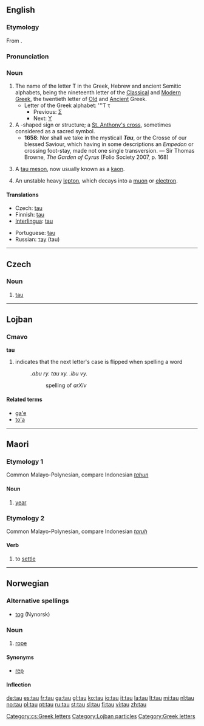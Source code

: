{{see|Tau|tàu|tău}}
{{letter_disp2|sigma|[[image:Greek_uc_tau.png|35px]][[image:Greek_lc_tau.png|25px]] |upsilon|ταυ|Τ|τ}}
==English==

===Etymology===
From {{AGr.}} '''{{polytonic|[[ταῦ]]}}'''.

===Pronunciation===
{{IPA|/taʊ/, /tɔː/}}

===Noun===
{{en-noun|-}}

# The name of the letter T in the Greek, Hebrew and ancient Semitic alphabets, being the nineteenth letter of the [[Classical Greek|Classical]] and [[Modern Greek]], the twentieth letter of [[Old Greek|Old]] and [[Ancient Greek|Ancient]] Greek.
#* Letter of the Greek alphabet: '''Τ τ
#** Previous: [[sigma|Σ]]
#** Next: [[upsilon|Υ]]
# A {{polytonic|Τ}}-shaped sign or structure; a [[St. Anthony's cross]], sometimes considered as a sacred symbol.
#* '''1658''': Nor shall we take in the mysticall '''''Tau''''', or the Crosse of our blessed Saviour, which having in some descriptions an ''Empedon'' or crossing foot-stay, made not one single transversion. — Sir Thomas Browne, ''The Garden of Cyrus'' (Folio Society 2007, p. 168)
# {{context|particles|dated}} A [[tau meson]], now usually known as a [[kaon]].
# {{particles}} An unstable heavy [[lepton]], which decays into a [[muon]] or [[electron]].

====Translations====
{{trans-top|Greek letter}}
* Czech: [[#Czech|tau]] {{n}}
* Finnish: [[#Finnish|tau]]
* [[Interlingua]]: [[#Interlingua|tau]]
{{trans-mid}}
* Portuguese: [[#Portuguese|tau]] {{m}}
* Russian: [[тау]] (tau)
{{trans-bottom}}

----

==Czech==

===Noun===
{{cs-noun|g=n}}

# [[#English|tau]]

[[Category:cs:Greek letters]]

----

==Lojban==

===Cmavo===
'''tau'''

# indicates that the next letter's case is flipped when spelling a word
#: ''.abu ry. tau xy. .ibu vy.''
#:: spelling of ''arXiv''

====Related terms====
* [[ga'e#Lojban|ga'e]]
* [[to'a#Lojban|to'a]]

[[Category:Lojban particles]]

----

==Maori==

===Etymology 1===
Common Malayo-Polynesian, compare Indonesian ''[[tahun]]''

====Noun====
{{infl|mi|noun}}

# [[year]]

===Etymology 2===
Common Malayo-Polynesian, compare Indonesian ''[[taruh]]''

====Verb====
{{infl|mi|verb}}

# to [[settle]]

----

==Norwegian==

===Alternative spellings===
* [[tog#Norwegian Nynorsk|tog]] (Nynorsk)

===Noun===
{{infl|no|noun}}

# [[rope]]

====Synonyms====
* [[rep]]

====Inflection====
{{no-noun|n1}}

[[Category:Greek letters]]

[[de:tau]]
[[es:tau]]
[[fr:tau]]
[[ga:tau]]
[[gl:tau]]
[[ko:tau]]
[[io:tau]]
[[it:tau]]
[[la:tau]]
[[lt:tau]]
[[mi:tau]]
[[nl:tau]]
[[no:tau]]
[[pl:tau]]
[[pt:tau]]
[[ru:tau]]
[[st:tau]]
[[sl:tau]]
[[fi:tau]]
[[vi:tau]]
[[zh:tau]]